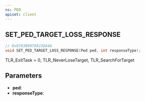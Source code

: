 ```yaml
---
ns: PED
apiset: client
---
```

## SET_PED_TARGET_LOSS_RESPONSE

```c
// 0x0703B9079823DA4A
void SET_PED_TARGET_LOSS_RESPONSE(Ped ped, int responseType);
```

TLR_ExitTask = 0,
TLR_NeverLoseTarget,
TLR_SearchForTarget

## Parameters
* **ped**:
* **responseType**: